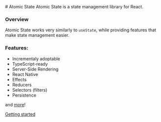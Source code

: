 <div style={{ textAlign: 'center' }}>
  # Atomic State
  Atomic State is a state management library for React.
</div>

### Overview

Atomic State works very similarly to `useState`, while providing features that make state management easier.

### Features:

- Incrementaly adoptable
- TypeScript-ready
- Server-Side Rendering
- React Native
- Effects
- Reducers
- Selectors (filters)
- Persistence

and [more](/docs/api)!

[Getting started](/docs)
